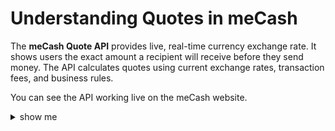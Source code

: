 # Understanding Quotes in meCash  

The **meCash Quote API** provides live, real-time currency exchange rate. 
It shows users the exact amount a recipient will receive before they send money. The API calculates quotes using current exchange rates, transaction fees, and business rules. 

You can see the API working live on the meCash website.

<details>
<summary> show me </summary>


<Bleed full>

  <iframe
    src="/meCash.mp4"
    width="100%"
    height="500px"
    title= "How Quotes API works"
  />
</Bleed>

</details>

## How the Quote API Works  



 

### 1. User Sends request
Users fill in the source currency, target currency, and amount on the meCash platform.

 
### 2. Quote API returns response.
 
   The Quote API retrieves live exchange rates and applicable fee data.




### Breakdown of the Response
   - Exchange rate
   - Transaction fee
   - Final amount (in target currency)
  

---

## Supported Countries, Country Codes, Currency Codes, and Payment Channels for Quotes

| Country           | Country Code | Currency Code | Payment Channel       |
|-------------------|--------------|---------------|------------------------|
| 🇦🇹 Austria        | AT           | EUR           | BANK_TRANSFER          |
| 🇨🇦 Canada         | CA           | CAD           | BANK_TRANSFER          |
| 🇨🇳 China          | CN           | CNY           | ALI_PAY or WECHAT      |
| 🇩🇪 Germany        | DE           | EUR           | BANK_TRANSFER          |
| 🇬🇭 Ghana          | GH           | GHS           | MOBILE_MONEY           |
| 🇨🇮 Ivory Coast    | CI           | XOF           | MOBILE_MONEY           |
| 🇰🇪 Kenya          | KE           | KES           | MOBILE_MONEY           |
| 🇳🇬 Nigeria        | NG           | NGN           | BANK_TRANSFER          |
| 🇸🇳 Senegal        | SN           | XOF           | BANK_TRANSFER          |
| 🇿🇦 South Africa   | ZA           | ZAR           | BANK_TRANSFER          |
| 🇬🇧 United Kingdom | GB           | GBP           | BANK_TRANSFER          |
| 🇺🇸 United States  | US           | USD           | BANK_TRANSFER          |

---

## Why Quotes Matter  

- It shows **transparency** – Users get to see the exact exchange rate and fees upfront.  
- It helps users make **informed decisions** before completing a conversion.  
- It applies **business rules** to ensure compliance with meCash policies.  

